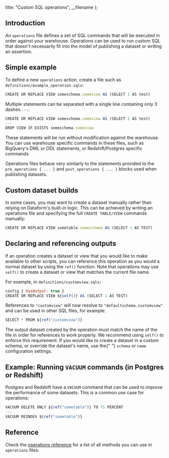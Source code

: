 
  title: "Custom SQL operations",
  __filename
};


## Introduction

An `operations` file defines a set of SQL commands that will be executed in order against your warehouse. Operations can be used to run custom SQL that doesn't necessarily fit into the model of publishing a dataset or writing an assertion.

## Simple example

To define a new `operations` action, create a file such as `definitions/example_operation.sqlx`:

```js
CREATE OR REPLACE VIEW someschema.someview AS (SELECT 1 AS test)
```

Multiple statements can be separated with a single line containing only 3 dashes `---`:

```js
CREATE OR REPLACE VIEW someschema.someview AS (SELECT 1 AS test)
---
DROP VIEW IF EXISTS someschema.someview
```

These statements will be run without modification against the warehouse. You can use warehouse specific commands in these files, such as BigQuery's DML or DDL statements, or Redshift/Postgres specific commands.

Operations files behave very similarly to the statements provided to the `pre_operations { ... }` and `post_operations { ... }` blocks used when publishing datasets.

## Custom dataset builds

In some cases, you may want to create a dataset manually rather than relying on Dataform's built-in logic. This can be achieved by writing an operations file and specifying the full `CREATE TABLE/VIEW` commands manually:

```js
CREATE OR REPLACE VIEW sometable.someschema AS (SELECT 1 AS TEST)
```

## Declaring and referencing outputs

If an operation creates a dataset or view that you would like to make available to other scripts, you can reference this operation as you would a normal dataset by using the `ref()` function. Note that operations may use `self()` to create a dataset or view that matches the current file name.

For example, in `definitions/customview.sqlx`:

```js
config { hasOutput: true }
CREATE OR REPLACE VIEW ${self()} AS (SELECT 1 AS TEST)
```

References to `"customview"` will now resolve to `"defaultschema.customview"` and can be used in other SQL files, for example:

```js
SELECT * FROM ${ref("customview")}
```

<div className="bp3-callout bp3-icon-info-sign bp3-intent-warning" markdown="1">
  The output dataset created by the operation must match the name of the file in order for
  references to work properly. We recommend using <code>self()</code> to enforce this requirement.
  If you would like to create a dataset in a custom schema, or override the dataset's name, use the{" "}
  <code>schema</code> or <code>name</code> configuration settings.
</div>

## Example: Running `VACUUM` commands (in Postgres or Redshift)

Postgres and Redshift have a `VACUUM` command that can be used to improve the performance of some datasets. This is a common use case for operations:

```js
VACUUM DELETE ONLY ${ref("sometable")} TO 75 PERCENT
---
VACUUM REINDEX ${ref("sometable")}
```

## Reference

Check the [operations reference](/reference/operations) for a list of all methods you can use in `operations` files.
